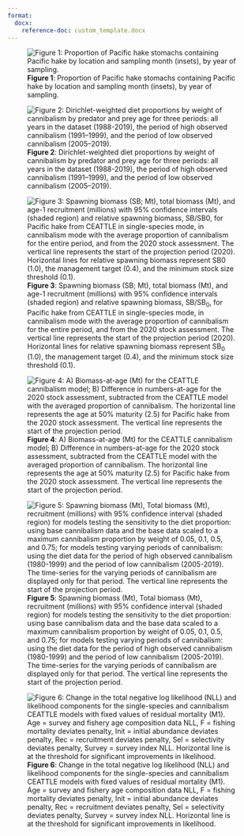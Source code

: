 ```yaml
---
format:
  docx:
    reference-doc: custom_template.docx
---
```


![**Figure 1**: Proportion of Pacific hake stomachs containing Pacific hake by location and sampling month (insets), by year of sampling.](./plots/diet/locations_timing.png)

![**Figure 2**: Dirichlet-weighted diet proportions by weight of cannibalism by predator and prey age for three periods: all years in the dataset (1988-2019), the period of high observed cannibalism (1991–1999), and the period of low observed cannibalism (2005–2019).](./plots/diet/Dirichlet/Dirichlet_comp_pretty.png)

![**Figure 3**: Spawning biomass (SB; Mt), total biomass (Mt), and age-1 recruitment (millions) with 95% confidence intervals (shaded region) and relative spawning biomass, SB/SB~0~, for Pacific hake from CEATTLE in single-species mode, in cannibalism mode with the average proportion of cannibalism for the entire period, and from the 2020 stock assessment. The vertical line represents the start of the projection period (2020). Horizontal lines for relative spawning biomass represent SB~0~ (1.0), the management target (0.4), and the minimum stock size threshold (0.1). ](./plots/CEATTLE/cannibalism/popdyn_M1prior.png)

![**Figure 4**: A) Biomass-at-age (Mt) for the CEATTLE cannibalism model; B) Difference in numbers-at-age for the 2020 stock assessment, subtracted from the CEATTLE model with the averaged proportion of cannibalism. The horizontal line represents the age at 50% maturity (2.5) for Pacific hake from the 2020 stock assessment. The vertical line represents the start of the projection period.](./plots/CEATTLE/cannibalism/biom_n_byage.png)

![**Figure 5**: Spawning biomass (Mt), Total biomass (Mt), recruitment (millions) with 95% confidence interval (shaded region) for models testing the sensitivity to the diet proportion: using base cannibalism data and the base data scaled to a maximum cannibalism proportion by weight of 0.05, 0.1, 0.5, and 0.75; for models testing varying periods of cannibalism: using the diet data for the period of high observed cannibalism (1980-1999) and the period of low cannibalism (2005-2019). The time-series for the varying periods of cannibalism are displayed only for that period. The vertical line represents the start of the projection period.](./plots/CEATTLE/cannibalism/Testing/ALL_sens_popdy.png)

![**Figure 6**: Change in the total negative log likelihood (NLL) and likelihood components for the single-species and cannibalism CEATTLE models with fixed values of residual mortality (M1). Age = survey and fishery age composition data NLL, F = fishing mortality deviates penalty, Init = initial abundance deviates penalty, Rec = recruitment deviates penalty, Sel = selectivity deviates penalty, Survey = survey index NLL. Horizontal line is at the threshold for significant improvements in likelihood.](./plots/CEATTLE/cannibalism/Testing/M1/M1_comp_profile.png)

